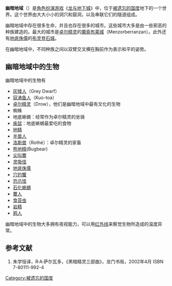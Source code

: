 '''幽暗地域'''（{{lang|en|Underdark}}）是[[角色扮演游戏|角色扮演游戏]]《[[龙与地下城|龙与地下城]]》中，位于[[被遗忘的国度|被遗忘的国度]]地下的一个世界。这个世界由大大小小的洞穴和窟洞，以及串联它们的隧道组成。

幽暗地域中存在很多生命，并且也存在很多的城市。这些城市大多是由一些邪恶的种族建造的。最大的城市是[[卓尔精灵|卓尔精灵]]的[[魔索布莱城|魔索布莱城]]（Menzorberranzan）。此外还有[[地底侏儒|地底侏儒]]的[[布灵登石城|布灵登石城]]。

在幽暗地域中，不同种族之间以双臂交叉横在胸前作为表示和平的姿势。

==幽暗地域中的生物==
幽暗地域中的生物有
*[[灰矮人|灰矮人]]（Grey Dwarf）
*[[寇涛鱼人|寇涛鱼人]]（Kuo-toa）
*[[卓尔精灵|卓尔精灵]]（Drow），他们是幽暗地域中最有文化的生物
*蜘蛛
*地底蜥蜴：经常作为卓尔精灵的坐骑
*[[疾鼠|疾鼠]]：地底蜥蜴最爱吃的食物
*[[地精|地精]]
*[[半兽人|半兽人]]
*[[洛斯兽|洛斯兽]]（Rothé）：卓尔精灵的家畜
*[[熊地精|熊地精]](Bugbear)
*[[尖叫蕈|尖叫蕈]]
*[[灵吸怪|灵吸怪]]
*[[地底侏儒|地底侏儒]]
*[[穴钓蟹|穴钓蟹]]
*[[恐爪怪|恐爪怪]]
*[[石化蜥蜴|石化蜥蜴]]
*[[蕈人|蕈人]]
*[[食苔虫|食苔虫]]
*[[岩精|岩精]]
*[[鸦人|鸦人]]
幽暗地域中的生物大多拥有夜视能力，可以用[[红外线|红外线]]来察觉生物所造成的温度异常。

==参考文献==
# 朱学恒译，R·A·萨尔瓦多，《黑暗精灵三部曲》，龙门书局，2002年4月 ISBN 7-80111-992-4

[[Category:被遗忘的国度|Category:被遗忘的国度]]